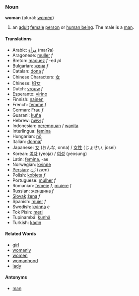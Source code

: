 ===Noun===
'''woman''' (plural: [[women]])

# an [[adult]] [[female]] [[person]] or [[w:human being|human being]]. The male is a [[man]].

====Translations====
*Arabic: [[مرأة]] (marʔa)
*Aragonese: [[muller]] ''f''
*Breton: [[maouez]] ''f'' -ed ''pl''
*Bulgarian: [[жена]] ''f''
*Catalan: [[dona]] ''f''
*Chinese Characters: [[女]]
*Chinese: [[妇女]]
*Dutch: [[vrouw]] ''f''
*Esperanto: [[virino]]
*Finnish: [[nainen]]
*French: [[femme]] ''f''
*German: [[Frau]] ''f''
*Guarani: [[kuña]]
*Hebrew: [[אישה]] ''f''
*Indonesian: [[perempuan]] / [[wanita]]
*Interlingua: [[femina]]
*Hungarian: [[nő]]
*Italian: [[donna]]''f''
*Japanese: [[女]] (おんな, onna) / [[女性]] (じょせい, josei)
*Korean: [[여자]] (yeoja) / [[여성]] (yeosung)
*Latin: [[femina]], -ae
*Norwegian: [[kvinne]]
*[[Persian]]: [[زَن]] (zæn)
*Polish: [[kobieta]] ''f''
*Portuguese: [[mulher]] ''f''
*Romanian: [[femeie]] ''f'', [[muiere]] ''f''
*Russian: [[женщина]] ''f''
*[[Slovak]] [[žena]] ''f''
*Spanish: [[mujer]] ''f''
*Swedish: [[kvinna]] ''c''
*Tok Pisin: [[meri]]
*Tupinambá: [[kunhã]]
*Turkish: [[kadın]]

====Related Words====
*[[girl]]
*[[womanly]]
*[[women]]
*[[womanhood]]
*[[lady]]

====Antonyms====
*[[man]]